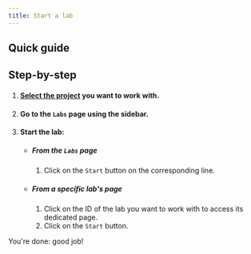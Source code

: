 ```yaml
---
title: Start a lab
---
```



## Quick guide
<VideoPlayer src="https://cdn.csquare.run/docs/webm/start-a-lab.webm" />

## Step-by-step
1. #### [Select the project](../projects/select-a-project) you want to work with.
2. #### Go to the `Labs` page using the sidebar.
3. #### Start the lab:
    - ##### From the `Labs` page
        1. Click on the `Start` button on the corresponding line.
    - ##### From a specific lab's page
        1. Click on the ID of the lab you want to work with to access its dedicated page.
        2. Click on the `Start` button.

You're done: good job!